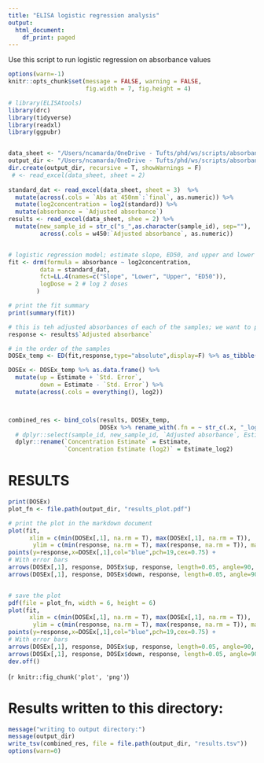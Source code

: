 ```yaml
---
title: "ELISA logistic regression analysis"
output:
  html_document:
    df_print: paged
---
```


Use this script to run logistic regression on absorbance values

```r
options(warn=-1)
knitr::opts_chunk$set(message = FALSE, warning = FALSE,
                      fig.width = 7, fig.height = 4)
```
```r
# library(ELISAtools)
library(drc)
library(tidyverse)
library(readxl)
library(ggpubr)


data_sheet <- "/Users/ncamarda/OneDrive - Tufts/phd/ws/scripts/absorbance/sflt elisa for nick.xlsx"
output_dir <- "/Users/ncamarda/OneDrive - Tufts/phd/ws/scripts/absorbance/output"
dir.create(output_dir, recursive = T, showWarnings = F)
 # <- read_excel(data_sheet, sheet = 2)
  
standard_dat <- read_excel(data_sheet, sheet = 3)  %>%
  mutate(across(.cols = `Abs at 450nm`:`final`, as.numeric)) %>%
  mutate(log2concentration = log2(standard)) %>%
  mutate(absorbance = `Adjusted absorbance`)
results <- read_excel(data_sheet, shee = 2) %>%
  mutate(new_sample_id = str_c("s_",as.character(sample_id), sep=""),
         across(.cols = w450:`Adjusted absorbance`, as.numeric))


# logistic regression model; estimate slope, ED50, and upper and lower bounds using non-linear method
fit <- drm(formula = absorbance ~ log2concentration, 
         data = standard_dat, 
         fct=LL.4(names=c("Slope", "Lower", "Upper", "ED50")),
         logDose = 2 # log 2 doses
        )

# print the fit summary
print(summary(fit))
```

```r
# this is teh adjusted absorbances of each of the samples; we want to predict their concentration based off the standard curve
response <- results$`Adjusted absorbance`

# in the order of the samples
DOSEx_temp <- ED(fit,response,type="absolute",display=F) %>% as_tibble()

DOSEx <- DOSEx_temp %>% as.data.frame() %>%
  mutate(up = Estimate + `Std. Error`,
         down = Estimate - `Std. Error`) %>%
  mutate(across(.cols = everything(), log2))



combined_res <- bind_cols(results, DOSEx_temp, 
                          DOSEx %>% rename_with(.fn = ~ str_c(.x, "_log2"), .cols = everything())) %>%
  # dplyr::select(sample_id, new_sample_id, `Adjusted absorbance`, Estimate, `Std. Error`) %>%
  dplyr::rename(`Concentration Estimate` = Estimate,
                `Concentration Estimate (log2)` = Estimate_log2)
```

# RESULTS
```r
print(DOSEx)
plot_fn <- file.path(output_dir, "results_plot.pdf")

# print the plot in the markdown document
plot(fit, 
      xlim = c(min(DOSEx[,1], na.rm = T), max(DOSEx[,1], na.rm = T)),
       ylim = c(min(response, na.rm = T), max(response, na.rm = T)), main = "Plot of absorbance x concentration\nFitted sample values overlayed") +
points(y=response,x=DOSEx[,1],col="blue",pch=19,cex=0.75) +
# With error bars
arrows(DOSEx[,1], response, DOSEx$up, response, length=0.05, angle=90, lwd=1,col="blue") +
arrows(DOSEx[,1], response, DOSEx$down, response, length=0.05, angle=90, lwd=1,col="blue")


# save the plot
pdf(file = plot_fn, width = 6, height = 6)
plot(fit, 
      xlim = c(min(DOSEx[,1], na.rm = T), max(DOSEx[,1], na.rm = T)),
       ylim = c(min(response, na.rm = T), max(response, na.rm = T)), main = "Plot of absorbance x concentration\nFitted sample values overlayed") +
points(y=response,x=DOSEx[,1],col="blue",pch=19,cex=0.75) +
# With error bars
arrows(DOSEx[,1], response, DOSEx$up, response, length=0.05, angle=90, lwd=1,col="blue") +
arrows(DOSEx[,1], response, DOSEx$down, response, length=0.05, angle=90, lwd=1,col="blue")
dev.off()

```
(`r knitr::fig_chunk('plot', 'png')`)


# Results written to this directory:
```r
message("writing to output directory:")
message(output_dir)
write_tsv(combined_res, file = file.path(output_dir, "results.tsv"))
options(warn=0)
```


